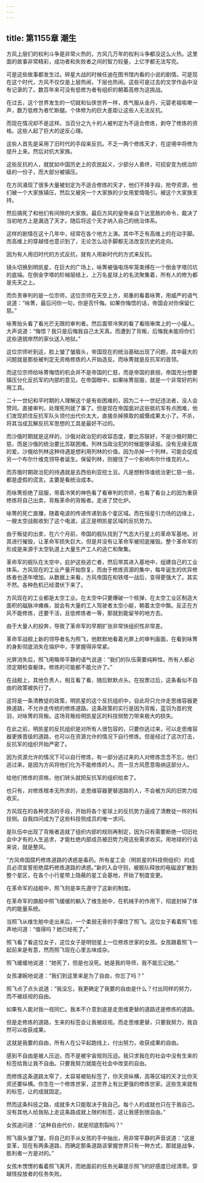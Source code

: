 ```yaml
---
---
---
```

title: 第1155章 潮生
---



方风上层们的权利斗争是非常火热的，方风几万年的权利斗争都没这么火热。这里面的故事非常精彩，成功者和失败者之间的智力较量，上亿字都无法写完。

可是这些故事都发生过。碎星大战的时候任迪在图书馆内看的小说的剧情。可是现在这个时代，方风不仅仅是上层热闹，下层也热闹。这些可是过去的文学作品中没有记录的了。数百年来可没有低修为者有组织的朝着高修为这挑战。

在过去，这个世界发生的一切就和仙侠世界一样，炼气服从金丹，元婴老祖咳嗽一声，数万低修为者忙断腿。个体修为的巨大差距让这些人无法反抗。

而现在情况却不是这样。当百分之九十的人被判定为不适合修炼，剥夺了修炼的资格。这些人起了巨大的逆反心理。

这些人首先是采用了旧时代的手段来反抗。不乏一两个修炼天才，在逆境中将修为提升上来。然后对抗大家族。

这些反抗的人，就犹如中国历史上的农民起义，少部分人善终，可招安变为统治阶级的一份子，而大部分被镇压。

在方风涌现了很多大量被划定为不适合修炼的天才，他们不择手段，抢夺资源，他们被一个大家族镇压，然后又被另一个大家族的少女用爱情吸引。被这个大家族支持。

然后搞死了和他们有间隙的大家族。最后方风的皇帝亲自下达宽赦的命令，裁决了当初地方上是漏选了天才。随后将这个天才纳入自己的统治体系。

这样的剧情在这十几年中，经常在各个地方上演。其中不乏有高维上的在动手脚。而高维上的穿越怪也意识到了，无论怎么动手脚都无法改变历史的走向。

因为有人用旧时代的方式反抗，就有人用新时代的方式来反抗。

镜头切换到明凯星，在巨大的广场上，咏箐被强电场牢笼束缚在一个倒金字塔凹坑的底端。在倒金字塔的阶梯层结上，上万名星球上的名流聚集着，所有人的修为都是先天之上。

而负责审判的是一位宗师，这位宗师在天空上方，郑重的看着咏箐，用威严的语气说道：“咏箐，最后问你一句，你是否忏悔。如果你悔悟的话，帝国会对你保留仁慈。”

咏箐抬头看了看光芒无限的审判者。然后面带冷笑的看了看陪审席上的一小撮人。大声说道：“悔悟？我只是后悔我自己太天真。而遭到了背叛，后悔我未能将你们这些道貌岸然的家伙送入地狱。”

这位宗师听到这，脸上皱了皱眉头，帝国现在的统治基础出现了问题，其中最大的问题就是那些被判定无资格修炼的人开始造反。而咏箐就是反抗军的首领。

而这位宗师给咏箐悔悟的机会并不是帝国的仁慈，而是帝国的衰弱，帝国充分想要镇压分化反抗军的内部的意见。在帝国眼中，如果咏箐屈服，就是一个非常好的利用工具。

二十一世纪和平时期的人理解这个是有些困难的，因为二十一世纪违法者，没人会赞同。直接审判，处理死刑就了事了。但是现在帝国面对这些抵抗军有点困难，他们发现抓住反抗军队头领付出代价太大，直接杀掉换取的威慑成果太小了。不杀，将其当成瓦解反抗军思想的工具是最好不过的。

而沙俄时期就是这样的，沙俄对政治犯的收容态度，要比苏联好，不是沙俄时期仁慈，而是沙俄的统治要比苏联困难。列林当政治犯的时候能够读报。没有无缘无故的爱。沙俄给列林这种待遇是想利用列林的价值。因为杀掉一个列林，可能会促成另一个布尔什维克领导者诞生。保留列林，则握住了一个影响布尔什维克的人。

而苏俄时期政治犯的待遇就是去西伯利亚挖土豆。凡是想粉饰谁统治更仁慈一些，都是虚假的谎言。主要是看统治成本。

而咏箐拒绝了屈服，带着冷笑的神色看了看审判的宗师，也看了看台上的因为重获修炼将自己出卖，背叛革命的背叛者。走进了焚化炉。

咏箐的死亡直播，随着电波的传递传递到各个星区域。而在恒星引力场的边缘上，一艘太空战舰收到了这个电波。这正是明凯星区域的反抗势力。

由于叛徒的出卖，在六个月前，帝国的舰队找到了气态大行星上的革命军基地。对其进行摧毁，让革命军损失巨大。但是并没有让革命军被彻底摧毁。整个革命军的形成是来源于太空轨道上大量生产工人的逃亡和聚集。

革命军的舰队在太空中，庇护这些逃亡者，然后带其进入基地中，组建自己的工业体系。方风现在的工业产量开始恢复。而由于修炼资源的集中，每年诞生的优异修炼者也逐年增加。从数据上来看，方风帝国在和铁塔一战后，变得更强大了。其实不然。各种危机已经潜伏下来了。

方风现在的工业都是太空工业。在太空中只要爆破一个核弹，在太空工业区制造大面积的磁脉冲瘫痪，就会有大量的工人驾驶者太空小艇，朝着太空中飘。反正在方风不能修炼，还要干活，且低修炼者一等，那就到能留爷的地方去。

由于大量人的投奔，导致了革命军的早期扩张非常快组织性非常差。

革命军战舰上新的领导者名为照飞，他默默地看着光屏上的审判画面，在看到咏箐的身影彻底消失在熔炉中，手掌握得非常紧。

光屏消失后，照飞用略带平静的语气说道：“我们的队伍需要纯粹性。所有人都必须定期检查躯体。修炼的可能都不能允许了。”

在战舰上，其他负责人，相互看了看，随后默默点头。在投票过后，这条看似不自由的政策被执行了。

这将是一条清教徒的政策，明凯星的这个反抗组织中，自此将只允许走思维容器更换道路，不允许走传统的修炼道路。这条政策的实行是因为背叛，蓝羽为首的党羽，对咏箐的背叛。这场背叛给明凯星区的科技侧势力带来极大的损失。

在此之前，明凯星的反抗组织是对所有人很包容的，只要你逃过来，可以走思维容器更换晋级的道路，也可以在资源允许的情况下自行修炼。但是经过了这次打击，反抗军的组织开始严密了。

因为资源允许的情况下可以自行修炼，有一部分逃过来的人对修炼念念不忘，他们逃过来，是因为方风将他们化为不能修炼的人。而一旦方风愿意吸纳这部分人。

给他们修炼的资格，他们转头就把反抗军的组织给卖了。

也只有，对修炼根本无所求的，走思维容器更替道路的人，不会被方风的旧势力给收买。

方风现在的各种灵活的手段，开始将各个星球上的反抗势力逼成了清教徒一样的科技侧。自我四问成为了这些科技侧成员的唯一求问。

是队伍中出现了背叛者造就了组织内部的规则再制定，因为只有需要断绝一切旧社会中才有的人生追求，才能杜绝内部成员被旧势力用这些需求收买。用地球的行话来说，就是整风。

“方风帝国腐朽修炼道路的诱惑是毒药。所有星工会（明凯星的科技侧组织）的成员必须宣誓拒绝腐朽修炼道路的诱惑。”新的入会守则，被舰队释放的电磁波扩散到整个星区，在各个小行星带上隐蔽的星工会基地，开始了制度变更。

在革命军的战舰中，照飞则是率先遵守了这新的制度。

在革命军的旗舰中照飞缓缓的躺入了维生舱中，在机械手的作用下，彻底封掉了体内的能量系统。

当照飞从维生舱中走出来后，一个柔弱无骨的手攥住了照飞。这位女子看着照飞低声地问道：“值得吗？她已经死了。”

照飞看了看这位女子，这位女子是明铠星上一位修炼世家的女孩。女孩跟着照飞一起前来是有意，然而照飞现在心里五味成杂。

照飞缓缓地说道：“她死了，但是也没死。她是我的导师，我不能忘记她。”

女孩凄婉地说道：“我们到这里来是为了自由，你忘了吗？”

照飞点了点头说道：“我没忘，我更确定了我要的自由是什么？付出同样的努力，而不被歧视的自由。

如果有人能对我一视同仁。我本不介意到底是走思维更替的道路还是修炼的道路。

但是走修炼的道路，生来的标签会让我被歧视。而走思维更替，只要我努力，我自然可以收获成果。

这就是我要的自由，所有人在公平起跑线上，付出努力，收获成果的自由。

感到不自由是被人压迫，而不是被宇宙规则压迫。我只求我在的社会中没有生来的标签给我让我不自由。只要我努力就能在社会中改变的自由。

而修炼这条道路太窄了，太容易被贴标签了，你天资纵横，高等区域的天才比你天资还要纵横。你生在一个修炼世家，这世界上有比更强的修炼世家。这些生来就有的标签，让的成就固定。

然而这条科技之路，成就多大只能取决于我自己。每个人的成就也只在于我自己。没有其他人给我贴上走这条路成就上限的标签，这让我感到很自由。”

女孩追问道：“这种自由代价，就是彻底割裂吗？”

照飞眉头皱了皱，将自己的手从女孩的手中抽出，用非常平静的声音说道：“这是变革，现在有两条道路，而确定那条道路该掌握世界只有一种方式，那就是战争，胜利者一方是对的。”

女孩木愣愣的看着照飞离开，而她面前的任务光幕提示照飞的好感度已经清零。穿越怪投放者的任务失败。